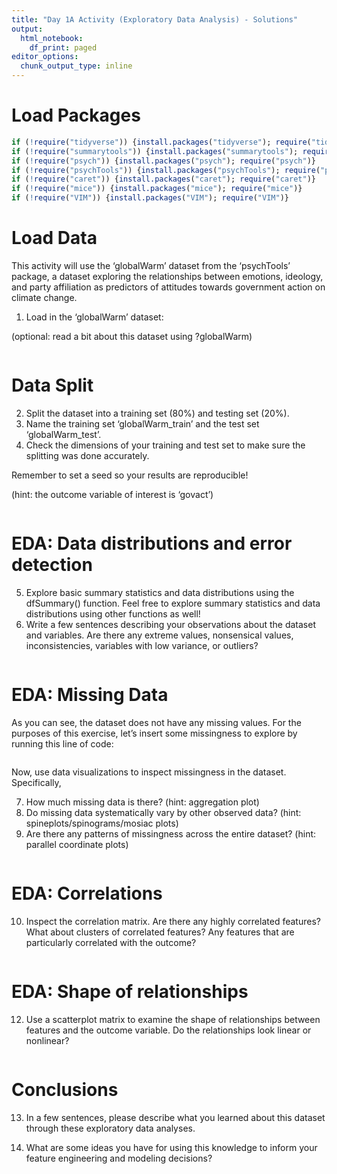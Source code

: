 ```yaml
---
title: "Day 1A Activity (Exploratory Data Analysis) - Solutions"
output:
  html_notebook:
    df_print: paged
editor_options: 
  chunk_output_type: inline
---
```


# Load Packages

```r
if (!require("tidyverse")) {install.packages("tidyverse"); require("tidyverse")}     
if (!require("summarytools")) {install.packages("summarytools"); require("summarytools")}     
if (!require("psych")) {install.packages("psych"); require("psych")}     
if (!require("psychTools")) {install.packages("psychTools"); require("psychTools")}     
if (!require("caret")) {install.packages("caret"); require("caret")}
if (!require("mice")) {install.packages("mice"); require("mice")}     
if (!require("VIM")) {install.packages("VIM"); require("VIM")}     
```

# Load Data

This activity will use the 'globalWarm' dataset from the 'psychTools' package, a dataset exploring the relationships between emotions, ideology, and party affiliation as predictors of attitudes towards government action on climate change. 

1. Load in the 'globalWarm' dataset: 

(optional: read a bit about this dataset using ?globalWarm)

```r


```

# Data Split

2. Split the dataset into a training set (80%) and testing set (20%). 
3. Name the training set 'globalWarm_train' and the test set 'globalWarm_test'.  
4. Check the dimensions of your training and test set to make sure the splitting was done accurately. 

Remember to set a seed so your results are reproducible! 

(hint: the outcome variable of interest is 'govact')

```r


```


# EDA: Data distributions and error detection

5. Explore basic summary statistics and data distributions using the dfSummary() function. Feel free to explore summary statistics and data distributions using other functions as well! 
6. Write a few sentences describing your observations about the dataset and variables. Are there any extreme values, nonsensical values, inconsistencies, variables with low variance, or outliers?

```r


```

# EDA: Missing Data 

As you can see, the dataset does not have any missing values. For the purposes of this exercise, let's insert some missingness to explore by running this line of code:

```r


```

Now, use data visualizations to inspect missingness in the dataset. Specifically, 

7. How much missing data is there? (hint: aggregation plot)
8. Do missing data systematically vary by other observed data? (hint: spineplots/spinograms/mosiac plots)
9. Are there any patterns of missingness across the entire dataset? (hint: parallel coordinate plots)

```r


```


# EDA: Correlations

10. Inspect the correlation matrix. Are there any highly correlated features? What about clusters of correlated features? Any features that are particularly correlated with the outcome? 

```r

```

# EDA: Shape of relationships 

12. Use a scatterplot matrix to examine the shape of relationships between features and the outcome variable. Do the relationships look linear or nonlinear? 

```r


```

# Conclusions

13. In a few sentences, please describe what you learned about this dataset through these exploratory data analyses. 



14. What are some ideas you have for using this knowledge to inform your feature engineering and modeling decisions? 




